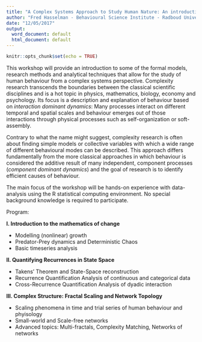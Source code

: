 ```yaml
---
title: "A Complex Systems Approach to Study Human Nature: An introduction to the analytical toolbox of Complexity Science"
author: "Fred Hasselman - Behavioural Science Institute - Radboud University Nijmegen"
date: "12/05/2017"
output:
  word_document: default
  html_document: default
---
```


```r
knitr::opts_chunk$set(echo = TRUE)
```

This workshop will provide an introduction to some of the formal models, research methods and analytical techniques that allow for the study of human behaviour from a complex systems perspective. Complexity research transcends the boundaries between the classical scientific disciplines and is a hot topic in physics, mathematics, biology, economy and psychology. Its focus is a description and explanation of behaviour based on *interaction dominant dynamics*: Many processes interact on different temporal and spatial scales and behaviour emerges out of those interactions through physical processes such as self-organization or soft-assembly. 

Contrary to what the name might suggest, complexity research is often about finding simple models or collective variables with which a wide range of different behavioural modes can be described. This approach differs fundamentally from the more classical approaches in which behaviour is considered the additive result of many independent, component processes (*component dominant dynamics*) and the goal of research is to identify efficient causes of behaviour. 

The main focus of the workshop will be hands-on experience with data-analysis using the R statistical computing environment. No special background knowledge is required to participate.

Program:

**I. Introduction to the mathematics of change**

* Modelling (nonlinear) growth
* Predator-Prey dynamics and Deterministic Chaos
* Basic timeseries analysis

**II. Quantifying Recurrences in State Space**

* Takens' Theorem and State-Space reconstruction
* Recurrence Quantification Analysis of continuous and categorical data
* Cross-Recurrence Quantification Analysis of dyadic interaction

**III. Complex Structure: Fractal Scaling and Network Topology**

* Scaling phenomena in time and trial series of human behaviour and phyisology
* Small-world and Scale-free networks
* Advanced topics: Multi-fractals, Complexity Matching, Networks of networks






<!-- -	Highly context sensitive (i.e. sensitive dependence on initial conditions),  -->
<!-- -	Observables of systems composed of many different subsystems and subcomponents (i.e. a complex, not a simplex internal structure), -->
<!-- -	Observables of systems that systematically adapt their internal structure to interactions with the environment (i.e. systems that possess a "memory" of sorts), -->
<!-- -	The result of (bi-directional) interactions between the behaviour of many components on many different spatial scales (i.e. from the behaviour of amino acids to networks of neurons, individual humans, societies of individuals and back) -->
<!-- -	The result of (bi-directional) interactions between processes that operate across many different temporal scales (e.g. from the temporal evolution of chemical reactions to biological computation,  learning and development of an individual human, adaptation of groups of individuals to an ecological niche and adaptation at the level of the genome and back). -->

<!-- An analytical toolbox suited to study phenomena that meet the descriptions above has been developed in what may be called the Complexity Sciences. Participants who take part in the workshop will take a first peek inside and gain hands-on experience with a selection of methods and analyses. Nor special knowledge is required to participate. -->


<!-- Irrespective of the position one might take in the debate about the current state of the Social and Life Sciences in terms of producing valid inferences from reliably measured data (cf. "the reproducibility crisis"), both sides would agree that the science studying human nature must be "the hardest science". -->

<!-- This claim that would not be disputed by any pshycist, chemist or biologist and the main reason is that the behavioural phenomena under scrutiny can be described as: -->
<!-- - Highly context sensitive (i.e. sensitive dependence on intitial conditions),  -->
<!-- - Observables of systems composed of many different subsystems and subcomponents (i.e. a complex, not a simplex internal structure like an elementary particle), -->
<!-- - Observables of systems that systematically adapt their internal structure to interactions with the environment (i.e. systems that posess a "memory" of sorts), -->
<!-- - The result of (bi-directional) interactions between the behaviour of many components on many different spatial scales (i.e. behaviour of: amino acids <-> neurotransmitters neurons <-> networks of neurons <->  an individual <-> groups of individuals <-> societies <-> cultures, etc.) -->
<!-- - The result of (bi-directional) interactions between processes that operate across many different temporal scales (i.e. temporal evolution of: chemical reactions <-> neuronal signal transmission <-> biological computation <-> adaptive behaviour of an individual <-> biological development of an individual <-> adaptive behaviour of group of individuals <-> adaptive behaviour of a genome) -->








<!-- # It's about time! -->



<!-- This is an R Markdown document. Markdown is a simple formatting syntax for authoring HTML, PDF, and MS Word documents. For more details on using R Markdown see <http://rmarkdown.rstudio.com>. -->

<!-- When you click the **Knit** button a document will be generated that includes both content as well as the output of any embedded R code chunks within the document. You can embed an R code chunk like this: -->

<!-- ```{r cars} -->
<!-- summary(cars) -->
<!-- ``` -->

<!-- ## Including Plots -->

<!-- You can also embed plots, for example: -->

<!-- ```{r pressure, echo=FALSE} -->
<!-- plot(pressure) -->
<!-- ``` -->

<!-- Note that the `echo = FALSE` parameter was added to the code chunk to prevent printing of the R code that generated the plot. -->
